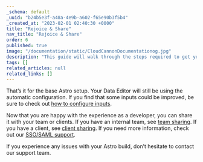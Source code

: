 ```yaml
---
_schema: default
_uuid: "b24b5e3f-a48a-4e9b-a602-f65e90b3f5b4"
_created_at: "2023-02-01 02:40:30 +0000"
title: "Rejoice & Share"
nav_title: "Rejoice & Share"
order: 6
published: true
image: "/documentation/static/CloudCannonDocumentationog.jpg"
description: "This guide will walk through the steps required to get your Astro site built, editable and live on CloudCannon."
tags: []
related_articles: null
related_links: []
---
```


That’s it for the base Astro setup. Your Data Editor will still be using the automatic configuration. If you find that some inputs could be improved, be sure to check out [how to configure inputs](/documentation/articles/how-to-choose-what-input-is-used-in-the-data-editor/).

Now that you are happy with the experience as a developer, you can share it with your team or clients. If you have an internal team, see [team sharing](/documentation/articles/managing-your-team-members/). If you have a client, see [client sharing](/documentation/articles/giving-clients-access-to-update-a-site/). If you need more information, check out our [SSO/SAML support](/documentation/articles/using-sso-to-create-team-accounts/).

If you experience any issues with your Astro build, don’t hesitate to contact our support team.
